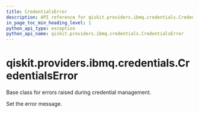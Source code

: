 ```yaml
---
title: CredentialsError
description: API reference for qiskit.providers.ibmq.credentials.CredentialsError
in_page_toc_min_heading_level: 1
python_api_type: exception
python_api_name: qiskit.providers.ibmq.credentials.CredentialsError
---
```


# qiskit.providers.ibmq.credentials.CredentialsError

<Class id="qiskit.providers.ibmq.credentials.CredentialsError" github="https://github.com/qiskit/qiskit-ibmq-provider/tree/stable/0.16/qiskit/providers/ibmq/credentials/exceptions.py" signature="CredentialsError(*message)">
  Base class for errors raised during credential management.

  Set the error message.
</Class>

